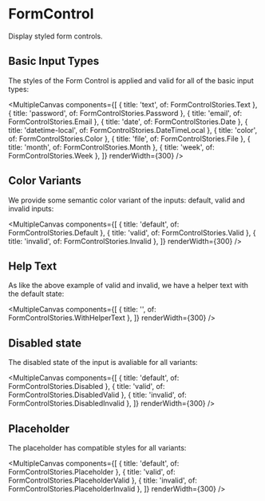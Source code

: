 
<Meta of={FormControlStories} />

# FormControl

Display styled form controls.

## Basic Input Types

The styles of the Form Control is applied and valid for all of the basic input types:

<MultipleCanvas
  components={[
    { title: 'text', of: FormControlStories.Text },
    { title: 'password', of: FormControlStories.Password },
    { title: 'email', of: FormControlStories.Email },
    { title: 'date', of: FormControlStories.Date },
    { title: 'datetime-local', of: FormControlStories.DateTimeLocal },
    { title: 'color', of: FormControlStories.Color },
    { title: 'file', of: FormControlStories.File },
    { title: 'month', of: FormControlStories.Month },
    { title: 'week', of: FormControlStories.Week },
  ]}
  renderWidth={300}
/>

## Color Variants

We provide some semantic color variant of the inputs: default, valid and invalid inputs:

<MultipleCanvas
  components={[
    { title: 'default', of: FormControlStories.Default },
    { title: 'valid', of: FormControlStories.Valid },
    { title: 'invalid', of: FormControlStories.Invalid },
  ]}
  renderWidth={300}
/>

## Help Text

As like the above example of valid and invalid, we have a helper text with the default state:

<MultipleCanvas
  components={[
    { title: '', of: FormControlStories.WithHelperText },
  ]}
  renderWidth={300}
/>

## Disabled state

The disabled state of the input is avaliable for all variants:

<MultipleCanvas
  components={[
    { title: 'default', of: FormControlStories.Disabled },
    { title: 'valid', of: FormControlStories.DisabledValid },
    { title: 'invalid', of: FormControlStories.DisabledInvalid },
  ]}
  renderWidth={300}
/>

## Placeholder

The placeholder has compatible styles for all variants:

<MultipleCanvas
  components={[
    { title: 'default', of: FormControlStories.Placeholder },
    { title: 'valid', of: FormControlStories.PlaceholderValid },
    { title: 'invalid', of: FormControlStories.PlaceholderInvalid },
  ]}
  renderWidth={300}
/>
